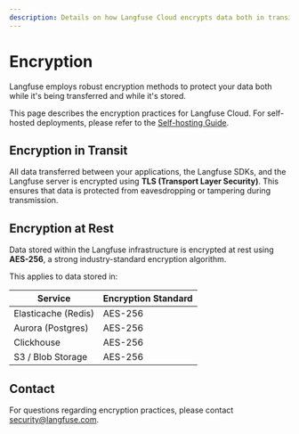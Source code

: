```yaml
---
description: Details on how Langfuse Cloud encrypts data both in transit and at rest.
---
```


# Encryption

Langfuse employs robust encryption methods to protect your data both while it's being transferred and while it's stored.

This page describes the encryption practices for Langfuse Cloud. For self-hosted deployments, please refer to the [Self-hosting Guide](/self-hosting/encryption).

## Encryption in Transit

All data transferred between your applications, the Langfuse SDKs, and the Langfuse server is encrypted using **TLS (Transport Layer Security)**. This ensures that data is protected from eavesdropping or tampering during transmission.

## Encryption at Rest

Data stored within the Langfuse infrastructure is encrypted at rest using **AES-256**, a strong industry-standard encryption algorithm.

This applies to data stored in:

| Service             | Encryption Standard |
| ------------------- | ------------------- |
| Elasticache (Redis) | AES-256             |
| Aurora (Postgres)   | AES-256             |
| Clickhouse          | AES-256             |
| S3 / Blob Storage   | AES-256             |

## Contact

For questions regarding encryption practices, please contact security@langfuse.com.
